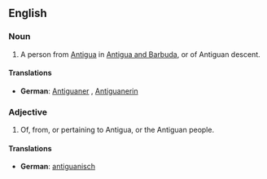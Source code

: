 {{see|antiguan}}
==English==
===Noun===
{{en-noun}}

#A person from [[Antigua]] in [[Antigua and Barbuda]], or of Antiguan descent.

====Translations====
*'''German''': [[Antiguaner]] {{m}}, [[Antiguanerin]] {{f}}

===Adjective===
{{en-adj}}

#Of, from, or pertaining to Antigua, or the Antiguan people.

====Translations====
{{top}}
*'''German''': [[antiguanisch]]
{{bottom}}